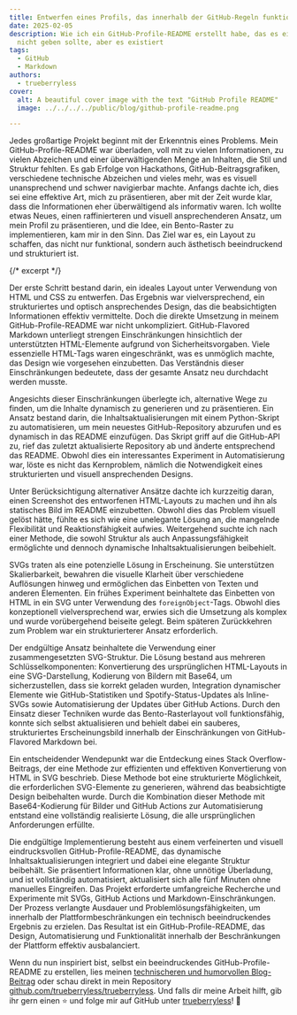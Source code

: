 ```yaml
---
title: Entwerfen eines Profils, das innerhalb der GitHub-Regeln funktioniert
date: 2025-02-05
description: Wie ich ein GitHub-Profile-README erstellt habe, das es eigentlich
  nicht geben sollte, aber es existiert
tags:
  - GitHub
  - Markdown
authors:
  - trueberryless
cover:
  alt: A beautiful cover image with the text "GitHub Profile README"
  image: ../../../../public/blog/github-profile-readme.png

---
```


Jedes großartige Projekt beginnt mit der Erkenntnis eines Problems. Mein GitHub-Profile-README war überladen, voll mit zu vielen Informationen, zu vielen Abzeichen und einer überwältigenden Menge an Inhalten, die Stil und Struktur fehlten. Es gab Erfolge von Hackathons, GitHub-Beitragsgrafiken, verschiedene technische Abzeichen und vieles mehr, was es visuell unansprechend und schwer navigierbar machte. Anfangs dachte ich, dies sei eine effektive Art, mich zu präsentieren, aber mit der Zeit wurde klar, dass die Informationen eher überwältigend als informativ waren. Ich wollte etwas Neues, einen raffinierteren und visuell ansprechenderen Ansatz, um mein Profil zu präsentieren, und die Idee, ein Bento-Raster zu implementieren, kam mir in den Sinn. Das Ziel war es, ein Layout zu schaffen, das nicht nur funktional, sondern auch ästhetisch beeindruckend und strukturiert ist.

{/* excerpt */}

Der erste Schritt bestand darin, ein ideales Layout unter Verwendung von HTML und CSS zu entwerfen. Das Ergebnis war vielversprechend, ein strukturiertes und optisch ansprechendes Design, das die beabsichtigten Informationen effektiv vermittelte. Doch die direkte Umsetzung in meinem GitHub-Profile-README war nicht unkompliziert. GitHub-Flavored Markdown unterliegt strengen Einschränkungen hinsichtlich der unterstützten HTML-Elemente aufgrund von Sicherheitsvorgaben. Viele essenzielle HTML-Tags waren eingeschränkt, was es unmöglich machte, das Design wie vorgesehen einzubetten. Das Verständnis dieser Einschränkungen bedeutete, dass der gesamte Ansatz neu durchdacht werden musste.

Angesichts dieser Einschränkungen überlegte ich, alternative Wege zu finden, um die Inhalte dynamisch zu generieren und zu präsentieren. Ein Ansatz bestand darin, die Inhaltsaktualisierungen mit einem Python-Skript zu automatisieren, um mein neuestes GitHub-Repository abzurufen und es dynamisch in das README einzufügen. Das Skript griff auf die GitHub-API zu, rief das zuletzt aktualisierte Repository ab und änderte entsprechend das README. Obwohl dies ein interessantes Experiment in Automatisierung war, löste es nicht das Kernproblem, nämlich die Notwendigkeit eines strukturierten und visuell ansprechenden Designs.

Unter Berücksichtigung alternativer Ansätze dachte ich kurzzeitig daran, einen Screenshot des entworfenen HTML-Layouts zu machen und ihn als statisches Bild im README einzubetten. Obwohl dies das Problem visuell gelöst hätte, fühlte es sich wie eine unelegante Lösung an, die mangelnde Flexibilität und Reaktionsfähigkeit aufwies. Weitergehend suchte ich nach einer Methode, die sowohl Struktur als auch Anpassungsfähigkeit ermöglichte und dennoch dynamische Inhaltsaktualisierungen beibehielt.

SVGs traten als eine potenzielle Lösung in Erscheinung. Sie unterstützen Skalierbarkeit, bewahren die visuelle Klarheit über verschiedene Auflösungen hinweg und ermöglichen das Einbetten von Texten und anderen Elementen. Ein frühes Experiment beinhaltete das Einbetten von HTML in ein SVG unter Verwendung des `foreignObject`-Tags. Obwohl dies konzeptionell vielversprechend war, erwies sich die Umsetzung als komplex und wurde vorübergehend beiseite gelegt. Beim späteren Zurückkehren zum Problem war ein strukturierterer Ansatz erforderlich.

Der endgültige Ansatz beinhaltete die Verwendung einer zusammengesetzten SVG-Struktur. Die Lösung bestand aus mehreren Schlüsselkomponenten: Konvertierung des ursprünglichen HTML-Layouts in eine SVG-Darstellung, Kodierung von Bildern mit Base64, um sicherzustellen, dass sie korrekt geladen wurden, Integration dynamischer Elemente wie GitHub-Statistiken und Spotify-Status-Updates als Inline-SVGs sowie Automatisierung der Updates über GitHub Actions. Durch den Einsatz dieser Techniken wurde das Bento-Rasterlayout voll funktionsfähig, konnte sich selbst aktualisieren und behielt dabei ein sauberes, strukturiertes Erscheinungsbild innerhalb der Einschränkungen von GitHub-Flavored Markdown bei.

Ein entscheidender Wendepunkt war die Entdeckung eines Stack Overflow-Beitrags, der eine Methode zur effizienten und effektiven Konvertierung von HTML in SVG beschrieb. Diese Methode bot eine strukturierte Möglichkeit, die erforderlichen SVG-Elemente zu generieren, während das beabsichtigte Design beibehalten wurde. Durch die Kombination dieser Methode mit Base64-Kodierung für Bilder und GitHub Actions zur Automatisierung entstand eine vollständig realisierte Lösung, die alle ursprünglichen Anforderungen erfüllte.

Die endgültige Implementierung besteht aus einem verfeinerten und visuell eindrucksvollen GitHub-Profile-README, das dynamische Inhaltsaktualisierungen integriert und dabei eine elegante Struktur beibehält. Sie präsentiert Informationen klar, ohne unnötige Überladung, und ist vollständig automatisiert, aktualisiert sich alle fünf Minuten ohne manuelles Eingreifen. Das Projekt erforderte umfangreiche Recherche und Experimente mit SVGs, GitHub Actions und Markdown-Einschränkungen. Der Prozess verlangte Ausdauer und Problemlösungsfähigkeiten, um innerhalb der Plattformbeschränkungen ein technisch beeindruckendes Ergebnis zu erzielen. Das Resultat ist ein GitHub-Profile-README, das Design, Automatisierung und Funktionalität innerhalb der Beschränkungen der Plattform effektiv ausbalanciert.

Wenn du nun inspiriert bist, selbst ein beeindruckendes GitHub-Profile-README zu erstellen, lies meinen [technischeren und humorvollen Blog-Beitrag](../../../../../blog/technically-impressive-github-profile-readme/) oder schau direkt in mein Repository [github.com/trueberryless/trueberryless](https://github.com/trueberryless/trueberryless/tree/7519c6f50094bdfd6fb47f610e6638ac8efdd6ad). Und falls dir meine Arbeit hilft, gib ihr gern einen ⭐ und folge mir auf GitHub unter [trueberryless](https://github.com/trueberryless)! 🚀
